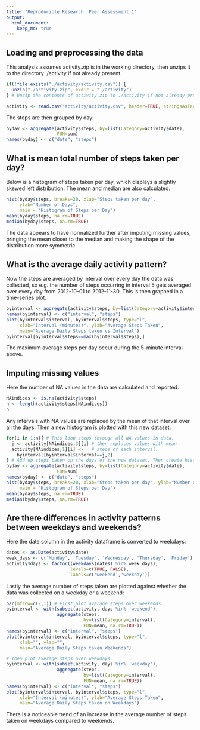 ```yaml
---
title: "Reproducible Research: Peer Assessment 1"
output: 
  html_document:
    keep_md: true
---
```



## Loading and preprocessing the data  

This analysis assumes activity.zip is in the working directory, then unzips it to the directory ./activity if not already present.


```r
if(!file.exists("./activity/activity.csv")) {
  unzip("./activity.zip", exdir = "./activity")
} # Unzip the contents of activity.zip to ./activity if not already present.

activity <- read.csv("activity/activity.csv", header=TRUE, stringsAsFactors=FALSE)
```
The steps are then grouped by day:

```r
byday <- aggregate(activity$steps, by=list(Category=activity$date),
                   FUN=sum)
names(byday) <- c("date", "steps")
```

## What is mean total number of steps taken per day?

Below is a histogram of steps taken per day, which displays a slightly skewed left distribution. The mean and median are also calculated.

```r
hist(byday$steps, breaks=20, xlab="Steps taken per day",
     ylab="Number of Days",
     main = "Histogram of Steps per Day")
mean(byday$steps, na.rm=TRUE)
median(byday$steps, na.rm=TRUE)
```
The data appears to have normalized further after imputing missing values, bringing the mean closer to the median and making the shape of the distribution more symmetric.

## What is the average daily activity pattern?

Now the steps are averaged by interval over every day the data was collected, so e.g. the number of steps occurring in interval 5 gets averaged over every day from 2012-10-01 to 2012-11-30. This is then graphed in a time-series plot.

```r
byinterval <- aggregate(activity$steps, by=list(Category=activity$interval), FUN=mean, na.rm=TRUE)
names(byinterval) <- c("interval", "steps")
plot(byinterval$interval, byinterval$steps, type="l",
     xlab="Interval (minutes)", ylab="Average Steps Taken",
     main="Average Daily Steps taken vs Interval")
byinterval[byinterval$steps==max(byinterval$steps),]
```
The maximum average steps per day occur during the 5-minute interval above.

## Imputing missing values

Here the number of NA values in the data are calculated and reported.

```r
NAindices <- is.na(activity$steps)
n <- length(activity$steps[NAindices])
n
```
Any intervals with NA values are replaced by the mean of that interval over all the days. Then a new histogram is plotted with this new dataset.

```r
for(i in 1:n){ # This loop steps through all NA values in data,
  j <- activity[NAindices,3][i] # then replaces values with mean
  activity[NAindices,1][i] <-   # steps of each interval.
    byinterval[byinterval$interval==j,2]
} # Add up steps taken on the days of the new dataset. Then create historgram.
byday <- aggregate(activity$steps, by=list(Category=activity$date),
                   FUN=sum)
names(byday) <- c("date", "steps")
hist(byday$steps, breaks=20, xlab="Steps taken per day", ylab="Number of Days",
     main = "Histogram of Steps per Day")
mean(byday$steps, na.rm=TRUE)
median(byday$steps, na.rm=TRUE)
```

## Are there differences in activity patterns between weekdays and weekends?

Here the date column in the activity dataframe is converted to weekdays:

```r
dates <- as.Date(activity$date)
week_days <- c('Monday', 'Tuesday', 'Wednesday', 'Thursday', 'Friday')
activity$days <- factor((weekdays(dates) %in% week_days),
                        levels=c(TRUE, FALSE),
                        labels=c('weekend','weekday'))
```
Lastly the average number of steps taken are plotted against whether the data was collected on a weekday or a weekend:

```r
par(mfrow=c(2,1)) # First plot average steps over weekends.
byinterval <- with(subset(activity, days %in% 'weekend'),
                   aggregate(steps,
                             by=list(Category=interval),
                             FUN=mean, na.rm=TRUE))
names(byinterval) <- c("interval", "steps")
plot(byinterval$interval, byinterval$steps, type="l",
     xlab="", ylab="",
     main="Average Daily Steps taken Weekends")

# Then plot average steps over weekdays.
byinterval <- with(subset(activity, days %in% 'weekday'),
                   aggregate(steps,
                             by=list(Category=interval),
                             FUN=mean, na.rm=TRUE))
names(byinterval) <- c("interval", "steps")
plot(byinterval$interval, byinterval$steps, type="l",
     xlab="Interval (minutes)", ylab="Average Steps Taken",
     main="Average Daily Steps taken on Weekdays")
```
There is a noticeable trend of an increase in the average number of steps taken on weekdays compared to weekends.

